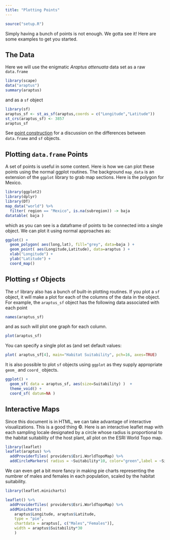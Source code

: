 ```yaml
---
title: "Plotting Points"
---
```


```r
source("setup.R")
```

Simply having a bunch of points is not enough.  We gotta see it!  Here are some examples to get you started.

## The Data

Here we will use the enigmatic *Araptus attenuata* data set as a raw `data.frame`

```r
library(scape)
data("araptus")
summary(araptus)
```

and as a `sf` object

```r
library(sf)
araptus_sf <- st_as_sf(araptus,coords = c("Longitude","Latitude"))
st_crs(araptus_sf) <- 3857
araptus_sf
```

See [point construction](points.html) for a discussion on the differences between `data.frame` and `sf` objects.


## Plotting `data.frame` Points

A set of points is useful in some context.   Here is how we can plot these points using the normal ggplot routines. The background `map_data` is an extension of the `ggplot` library to grab map sections.  Here is the polygon for Mexico.

```r
library(ggplot2)
library(dplyr)
library(DT)
map_data("world") %>%
  filter( region == "Mexico", is.na(subregion)) -> baja
datatable( baja )
```

which as you can see is a dataframe of points to be connected into a single object.  We can plot it using normal approaches as:

```r
ggplot() + 
  geom_polygon( aes(long,lat), fill="grey", data=baja ) + 
  geom_point( aes(Longitude,Latitude), data=araptus ) + 
  xlab("Longitude") + 
  ylab("Latitude") + 
  coord_map()
```


## Plotting `sf` Objects

The `sf` library also has a bunch of built-in plotting routines.  If you plot a `sf` object, it will make a plot for each of the columns of the data in the object.  For example, the `araptus_sf` object has the following data associated with each point

```r
names(araptus_sf)
```

and as such will plot one graph for each column.

```r
plot(araptus_sf)
```

You can specify a single plot as (and set default values:

```r
plot( araptus_sf[4], main="Habitat Suitability", pch=16, axes=TRUE)
```

It is also possible to plot `sf` objects using `ggplot` as they supply appropriate `geom_` and `coord_` objects.

```r
ggplot() + 
  geom_sf( data = araptus_sf, aes(size=Suitability) )  +
  theme_void() +
  coord_sf( datum=NA )
```


## Interactive Maps

Since this document is in HTML, we can take advantage of interactive visualizations.  This is a good thing &copy;.  Here is an interactive leaflet map with each sampling locale designated by a circle whose radius is proportional to the habitat suitability of the host plant, all plot on the ESRI World Topo map.

```r
library(leaflet)
leaflet(araptus) %>%
  addProviderTiles( providers$Esri.WorldTopoMap) %>%
  addCircleMarkers( radius = ~Suitability*10, color="green",label = ~Site)
```

We can even get a bit more fancy in making pie charts representing the numbrer of males and females in each population, scaled by the habitat suitability.


```r
library(leaflet.minicharts)

leaflet() %>%
  addProviderTiles( providers$Esri.WorldTopoMap) %>%
  addMinicharts( 
    araptus$Longitude, araptus$Latitude,
    type = "pie",
    chartdata = araptus[, c("Males","Females")],
    width = araptus$Suitability*30
    )
```


